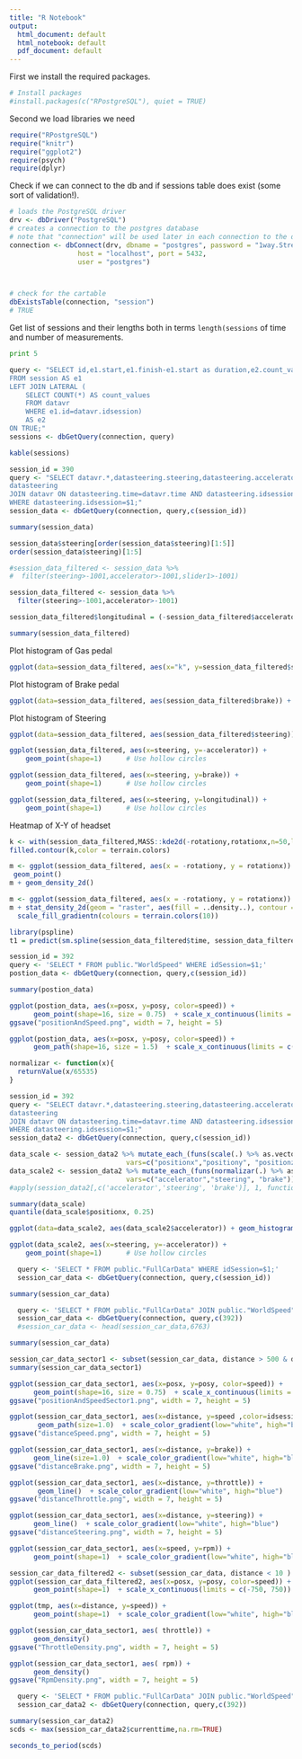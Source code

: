```yaml
---
title: "R Notebook"
output:
  html_document: default
  html_notebook: default
  pdf_document: default
---
```


First we install the required packages.
```r
# Install packages
#install.packages(c("RPostgreSQL"), quiet = TRUE)
```

Second we load libraries we need
```r
require("RPostgreSQL")
require("knitr")
require("ggplot2")
require(psych)
require(dplyr)
```

Check if we can connect to the db and if sessions table does exist (some sort of validation!).
```r
# loads the PostgreSQL driver
drv <- dbDriver("PostgreSQL")
# creates a connection to the postgres database
# note that "connection" will be used later in each connection to the database
connection <- dbConnect(drv, dbname = "postgres", password = "1way.Street",
                 host = "localhost", port = 5432,
                 user = "postgres")



# check for the cartable
dbExistsTable(connection, "session")
# TRUE
```

Get list of sessions and their lengths both in terms `length(sessions`  of time and number of measurements.

```python
print 5
```


```r
query <- "SELECT id,e1.start,e1.finish-e1.start as duration,e2.count_values
FROM session AS e1
LEFT JOIN LATERAL (
    SELECT COUNT(*) AS count_values
    FROM datavr
    WHERE e1.id=datavr.idsession)
    AS e2
ON TRUE;"
sessions <- dbGetQuery(connection, query)
```


```r
kable(sessions)
```

```r
session_id = 390
query <- "SELECT datavr.*,datasteering.steering,datasteering.accelerator,datasteering.slider1 AS brake FROM
datasteering 
JOIN datavr ON datasteering.time=datavr.time AND datasteering.idsession=datavr.idsession
WHERE datasteering.idsession=$1;"
session_data <- dbGetQuery(connection, query,c(session_id))
```

```r
summary(session_data)
```

```r
session_data$steering[order(session_data$steering)[1:5]]
order(session_data$steering)[1:5]
```

```r
#session_data_filtered <- session_data %>%
#  filter(steering>-1001,accelerator>-1001,slider1>-1001)

session_data_filtered <- session_data %>%
  filter(steering>-1001,accelerator>-1001)

session_data_filtered$longitudinal = (-session_data_filtered$accelerator+1000)-(-session_data_filtered$brake+1000)
```

```r
summary(session_data_filtered)
```


Plot histogram of Gas pedal
```r
ggplot(data=session_data_filtered, aes(x="k", y=session_data_filtered$steering)) + geom_boxplot()
```


Plot histogram of Brake pedal
```r
ggplot(data=session_data_filtered, aes(session_data_filtered$brake)) + geom_density()
```

Plot histogram of Steering
```r
ggplot(data=session_data_filtered, aes(session_data_filtered$steering)) + geom_density()
```

```r
ggplot(session_data_filtered, aes(x=steering, y=-accelerator)) +
    geom_point(shape=1)      # Use hollow circles
```


```r
ggplot(session_data_filtered, aes(x=steering, y=brake)) +
    geom_point(shape=1)      # Use hollow circles
```


```r
ggplot(session_data_filtered, aes(x=steering, y=longitudinal)) +
    geom_point(shape=1)      # Use hollow circles
```

Heatmap of X-Y of headset
```r
k <- with(session_data_filtered,MASS::kde2d(-rotationy,rotationx,n=50,lims=c(-0.2, 0.6, -0.1, 0.3)))
filled.contour(k,color = terrain.colors)
```

```r
m <- ggplot(session_data_filtered, aes(x = -rotationy, y = rotationx)) +
 geom_point()
m + geom_density_2d()
```






```r
m <- ggplot(session_data_filtered, aes(x = -rotationy, y = rotationx))
m + stat_density_2d(geom = "raster", aes(fill = ..density..), contour = FALSE) +
  scale_fill_gradientn(colours = terrain.colors(10))
```





```r
library(pspline)
t1 = predict(sm.spline(session_data_filtered$time, session_data_filtered$steering), session_data_filtered$time, 1)
```

```r
session_id = 392
query <- 'SELECT * FROM public."WorldSpeed" WHERE idSession=$1;'
postion_data <- dbGetQuery(connection, query,c(session_id))
```

```r
summary(postion_data)
```

```r
ggplot(postion_data, aes(x=posx, y=posy, color=speed)) +
      geom_point(shape=16, size = 0.75)  + scale_x_continuous(limits = c(-750, 750)) + scale_color_gradient(low="blue", high="red")
ggsave("positionAndSpeed.png", width = 7, height = 5)
```

```r
ggplot(postion_data, aes(x=posx, y=posy, color=speed)) +
      geom_path(shape=16, size = 1.5)  + scale_x_continuous(limits = c(-750, 750)) + scale_color_gradient(low="blue", high="red")
```


```r
normalizar <- function(x){
  returnValue(x/65535)
}

session_id = 392
query <- "SELECT datavr.*,datasteering.steering,datasteering.accelerator,datasteering.brake FROM
datasteering 
JOIN datavr ON datasteering.time=datavr.time AND datasteering.idsession=datavr.idsession
WHERE datasteering.idsession=$1;"
session_data2 <- dbGetQuery(connection, query,c(session_id))

data_scale <- session_data2 %>% mutate_each_(funs(scale(.) %>% as.vector), 
                             vars=c("positionx","positiony", "positionz", "rotationx", "rotationy", "rotationz"))
data_scale2 <- session_data2 %>% mutate_each_(funs(normalizar(.) %>% as.vector), 
                             vars=c("accelerator","steering", "brake"))
#apply(session_data2[,c('accelerator','steering', 'brake')], 1, function(x) x/64555 )
```

```r
summary(data_scale)
quantile(data_scale$positionx, 0.25)
```


```r
ggplot(data=data_scale2, aes(data_scale2$accelerator)) + geom_histogram(bins = 100)
```


```r
ggplot(data_scale2, aes(x=steering, y=-accelerator)) +
    geom_point(shape=1)      # Use hollow circles
```


```r
  query <- 'SELECT * FROM public."FullCarData" WHERE idSession=$1;'
  session_car_data <- dbGetQuery(connection, query,c(session_id))
```


```r
summary(session_car_data)
```

```r
  query <- 'SELECT * FROM public."FullCarData" JOIN public."WorldSpeed" USING ("time", idsession, speed) JOIN public."LapNumber1" USING ("time", idsession) WHERE idSession=$1;'
  session_car_data <- dbGetQuery(connection, query,c(392))
  #session_car_data <- head(session_car_data,6763)
```


```r
summary(session_car_data)
```


```r
session_car_data_sector1 <- subset(session_car_data, distance > 500 & distance <= 900)
summary(session_car_data_sector1)
```


```r
ggplot(session_car_data_sector1, aes(x=posx, y=posy, color=speed)) +
      geom_point(shape=16, size = 0.75)  + scale_x_continuous(limits = c(-750, 750)) + scale_y_continuous(limits = c(-40, 10))  + scale_color_gradient(low="blue", high="red")
ggsave("positionAndSpeedSector1.png", width = 7, height = 5)
```

```r
ggplot(session_car_data_sector1, aes(x=distance, y=speed ,color=idsession)) +
       geom_path(size=1.0)  + scale_color_gradient(low="white", high="blue")
ggsave("distanceSpeed.png", width = 7, height = 5)
```

```r
ggplot(session_car_data_sector1, aes(x=distance, y=brake)) + 
      geom_line(size=1.0)  + scale_color_gradient(low="white", high="blue")
ggsave("distanceBrake.png", width = 7, height = 5)
```

```r
ggplot(session_car_data_sector1, aes(x=distance, y=throttle)) + 
       geom_line()  + scale_color_gradient(low="white", high="blue")
ggsave("distanceThrottle.png", width = 7, height = 5)
```


```r
ggplot(session_car_data_sector1, aes(x=distance, y=steering)) + 
      geom_line()  + scale_color_gradient(low="white", high="blue")
ggsave("distanceSteering.png", width = 7, height = 5)
```

```r
ggplot(session_car_data_sector1, aes(x=speed, y=rpm)) + 
      geom_point(shape=1)  + scale_color_gradient(low="white", high="blue")
```


```r
session_car_data_filtered2 <- subset(session_car_data, distance < 10 )
ggplot(session_car_data_filtered2, aes(x=posx, y=posy, color=speed)) +
      geom_point(shape=1)  + scale_x_continuous(limits = c(-750, 750)) +  scale_y_continuous(limits = c(-40, 10)) + scale_color_gradient(low="white", high="blue")
```



```r
ggplot(tmp, aes(x=distance, y=speed)) +
      geom_point(shape=1)  + scale_color_gradient(low="white", high="blue")
```


```r
ggplot(session_car_data_sector1, aes( throttle)) +
      geom_density()
ggsave("ThrottleDensity.png", width = 7, height = 5)
```

```r
ggplot(session_car_data_sector1, aes( rpm)) +
      geom_density()
ggsave("RpmDensity.png", width = 7, height = 5)
```

```r
  query <- 'SELECT * FROM public."FullCarData" JOIN public."WorldSpeed" USING ("time", idsession, speed) JOIN public."LapNumber1" USING ("time", idsession) WHERE idSession=$1;'
  session_car_data2 <- dbGetQuery(connection, query,c(392))
```

```r
summary(session_car_data2)
scds <- max(session_car_data2$currenttime,na.rm=TRUE)

seconds_to_period(scds)
```